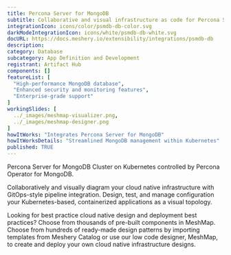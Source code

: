```yaml
---
title: Percona Server for MongoDB
subtitle: Collaborative and visual infrastructure as code for Percona Server for MongoDB
integrationIcon: icons/color/psmdb-db-color.svg
darkModeIntegrationIcon: icons/white/psmdb-db-white.svg
docURL: https://docs.meshery.io/extensibility/integrations/psmdb-db
description: 
category: Database
subcategory: App Definition and Development
registrant: Artifact Hub
components: []
featureList: [
  "High-performance MongoDB database",
  "Enhanced security and monitoring features",
  "Enterprise-grade support"
]
workingSlides: [
  ../_images/meshmap-visualizer.png,
  ../_images/meshmap-designer.png
]
howItWorks: "Integrates Percona Server for MongoDB"
howItWorksDetails: "Streamlined MongoDB management within Kubernetes"
published: TRUE
---
```

<p>
Percona Server for MongoDB Cluster on Kubernetes controlled by Percona Operator for MongoDB.
</p>
<p>
    Collaboratively and visually diagram your cloud native infrastructure with GitOps-style pipeline integration. Design, test, and manage configuration your Kubernetes-based, containerized applications as a visual topology.
</p>
<p>
    Looking for best practice cloud native design and deployment best practices? Choose from thousands of pre-built components in MeshMap. Choose from hundreds of ready-made design patterns by importing templates from Meshery Catalog or use our low code designer, MeshMap, to create and deploy your own cloud native infrastructure designs.
</p>
